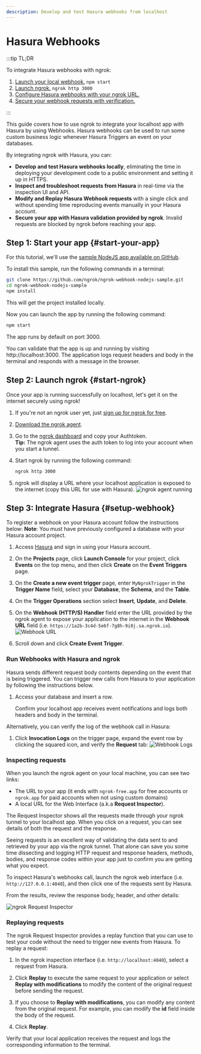 ```yaml
---
description: Develop and test Hasura webhooks from localhost
---
```


# Hasura Webhooks

:::tip TL;DR

To integrate Hasura webhooks with ngrok:

1. [Launch your local webhook.](#start-your-app) `npm start`
1. [Launch ngrok.](#start-ngrok) `ngrok http 3000`
1. [Configure Hasura webhooks with your ngrok URL.](#setup-webhook)
1. [Secure your webhook requests with verification.](#security)

:::

This guide covers how to use ngrok to integrate your localhost app with Hasura by using Webhooks.
Hasura webhooks can be used to run some custom business logic whenever Hasura Triggers an event on your databases.

By integrating ngrok with Hasura, you can:

- **Develop and test Hasura webhooks locally**, eliminating the time in deploying your development code to a public environment and setting it up in HTTPS.
- **Inspect and troubleshoot requests from Hasura** in real-time via the inspection UI and API.
- **Modify and Replay Hasura Webhook requests** with a single click and without spending time reproducing events manually in your Hasura account.
- **Secure your app with Hasura validation provided by ngrok**. Invalid requests are blocked by ngrok before reaching your app.

## **Step 1**: Start your app {#start-your-app}

For this tutorial, we'll use the [sample NodeJS app available on GitHub](https://github.com/ngrok/ngrok-webhook-nodejs-sample).

To install this sample, run the following commands in a terminal:

```bash
git clone https://github.com/ngrok/ngrok-webhook-nodejs-sample.git
cd ngrok-webhook-nodejs-sample
npm install
```

This will get the project installed locally.

Now you can launch the app by running the following command:

```bash
npm start
```

The app runs by default on port 3000.

You can validate that the app is up and running by visiting http://localhost:3000. The application logs request headers and body in the terminal and responds with a message in the browser.

## **Step 2**: Launch ngrok {#start-ngrok}

Once your app is running successfully on localhost, let's get it on the internet securely using ngrok!

1. If you're not an ngrok user yet, just [sign up for ngrok for free](https://ngrok.com/signup).

1. [Download the ngrok agent](https://ngrok.com/download).

1. Go to the [ngrok dashboard](https://dashboard.ngrok.com) and copy your Authtoken. <br />
   **Tip:** The ngrok agent uses the auth token to log into your account when you start a tunnel.
1. Start ngrok by running the following command:

   ```bash
   ngrok http 3000
   ```

1. ngrok will display a URL where your localhost application is exposed to the internet (copy this URL for use with Hasura).
   ![ngrok agent running](/img/integrations/launch_ngrok_tunnel.png)

## **Step 3**: Integrate Hasura {#setup-webhook}

To register a webhook on your Hasura account follow the instructions below:
   **Note**: You must have previously configured a database with your Hasura account project.

1. Access [Hasura](https://cloud.hasura.io/) and sign in using your Hasura account.

1. On the **Projects** page, click **Launch Console** for your project, click **Events** on the top menu, and then click **Create** on the **Event Triggers** page.

1. On the **Create a new event trigger** page, enter `MyNgrokTrigger` in the **Trigger Name** field, select your **Database**, the **Schema**, and the **Table**.

1. On the **Trigger Operations** section select **Insert**, **Update**, and **Delete**.

1. On the **Webhook (HTTP/S) Handler** field enter the URL provided by the ngrok agent to expose your application to the internet in the **Webhook URL** field (i.e. `https://1a2b-3c4d-5e6f-7g8h-9i0j.sa.ngrok.io`).
   ![Webhook URL](img/ngrok_url_configuration_hasura.png)

1. Scroll down and click **Create Event Trigger**.


### Run Webhooks with Hasura and ngrok

Hasura sends different request body contents depending on the event that is being triggered.
You can trigger new calls from Hasura to your application by following the instructions below.

1. Access your database and insert a row.

   Confirm your localhost app receives event notifications and logs both headers and body in the terminal.

Alternatively, you can verify the log of the webhook call in Hasura:

1. Click **Invocation Logs** on the trigger page, expand the event row by clicking the squared icon, and verify the **Request** tab:
   ![Webhook Logs](img/ngrok_logs_hasura.png)


### Inspecting requests

When you launch the ngrok agent on your local machine, you can see two links:

- The URL to your app (it ends with `ngrok-free.app` for free accounts or `ngrok.app` for paid accounts when not using custom domains)
- A local URL for the Web Interface (a.k.a **Request Inspector**).

The Request Inspector shows all the requests made through your ngrok tunnel to your localhost app. When you click on a request, you can see details of both the request and the response.

Seeing requests is an excellent way of validating the data sent to and retrieved by your app via the ngrok tunnel. That alone can save you some time dissecting and logging HTTP request and response headers, methods, bodies, and response codes within your app just to confirm you are getting what you expect.

To inspect Hasura's webhooks call, launch the ngrok web interface (i.e. `http://127.0.0.1:4040`), and then click one of the requests sent by Hasura.

From the results, review the response body, header, and other details:

![ngrok Request Inspector](img/ngrok_introspection_hasura_webhooks.png)


### Replaying requests

The ngrok Request Inspector provides a replay function that you can use to test your code without the need to trigger new events from Hasura. To replay a request:

1. In the ngrok inspection interface (i.e. `http://localhost:4040`), select a request from Hasura.

1. Click **Replay** to execute the same request to your application or select **Replay with modifications** to modify the content of the original request before sending the request.

1. If you choose to **Replay with modifications**, you can modify any content from the original request. For example, you can modify the **id** field inside the body of the request.

1. Click **Replay**.

Verify that your local application receives the request and logs the corresponding information to the terminal.

